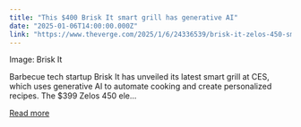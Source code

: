 ```yaml
---
title: "This $400 Brisk It smart grill has generative AI"
date: "2025-01-06T14:00:00.000Z"
link: "https://www.theverge.com/2025/1/6/24336539/brisk-it-zelos-450-smart-grill-generative-ai-price-availability"
---
```


Image: Brisk It
    

  
Barbecue tech startup Brisk It has unveiled its latest smart grill at CES, which uses generative AI to automate cooking and create personalized recipes. The $399 Zelos 450 ele...

[Read more](https://www.theverge.com/2025/1/6/24336539/brisk-it-zelos-450-smart-grill-generative-ai-price-availability)
